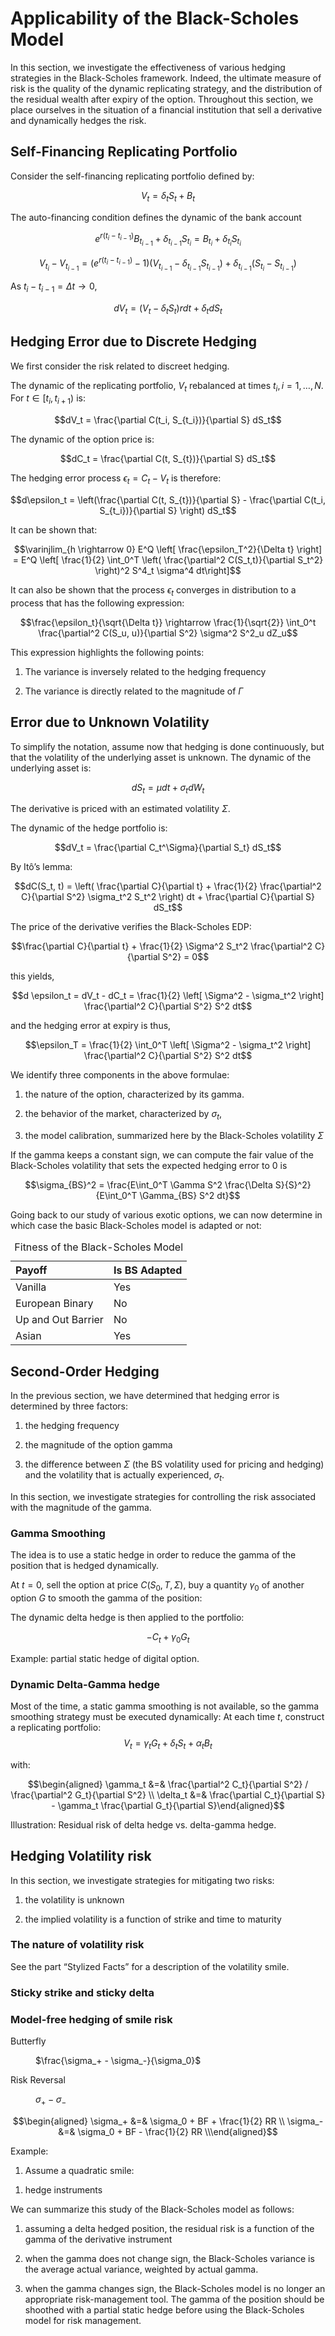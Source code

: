 # Applicability of the Black-Scholes Model

In this section, we investigate the effectiveness of various hedging
strategies in the Black-Scholes framework. Indeed, the ultimate measure
of risk is the quality of the dynamic replicating strategy, and the
distribution of the residual wealth after expiry of the option.
Throughout this section, we place ourselves in the situation of a
financial institution that sell a derivative and dynamically hedges the
risk.

Self-Financing Replicating Portfolio
------------------------------------

Consider the self-financing replicating portfolio defined by:

$$V_t = \delta_t S_t + B_t$$

The auto-financing condition defines the dynamic of the bank account

$$e^{r(t_i - t_{i-1})} B_{t_{i-1}} + \delta_{t_{i-1}} S_{t_i} =
B_{t_i} + \delta_{t_i} S_{t_i}$$

$$V_{t_i} - V_{t_{i-1}} =
 (e^{r(t_i - t_{i-1})} -1) (V_{t_{i-1}} - \delta_{t_{i-1}} S_{t_{i-1}}) +
\delta_{t_{i-1}} (S_{t_i} - S_{t_{i-1}})$$

As $t_i-t_{i-1} = \Delta t \rightarrow 0$,

$$dV_t = (V_t - \delta_t S_t) r dt + \delta_t dS_t$$

Hedging Error due to Discrete Hedging
-------------------------------------

We first consider the risk related to discreet hedging.

The dynamic of the replicating portfolio, $V_t$ rebalanced at times
$t_i, i= 1, \ldots, N$. For $t \in [t_i, t_{i+1})$ is:

$$dV_t = \frac{\partial C(t_i, S_{t_i})}{\partial S} dS_t$$

The dynamic of the option price is:

$$dC_t = \frac{\partial C(t, S_{t})}{\partial S} dS_t$$

The hedging error process $\epsilon_t = C_t - V_t$ is therefore:

$$d\epsilon_t = \left(\frac{\partial C(t, S_{t})}{\partial S} - \frac{\partial C(t_i, S_{t_i})}{\partial S} \right) dS_t$$

It can be shown that:

$$\varinjlim_{h \rightarrow 0} E^Q \left[ \frac{\epsilon_T^2}{\Delta t} \right] = E^Q \left[ \frac{1}{2} \int_0^T \left( \frac{\partial^2 C(S_t,t)}{\partial S_t^2} \right)^2 S^4_t \sigma^4 dt\right]$$

It can also be shown that the process $\epsilon_t$ converges in
distribution to a process that has the following expression:

$$\frac{\epsilon_t}{\sqrt{\Delta t}} \rightarrow \frac{1}{\sqrt{2}} \int_0^t \frac{\partial^2 C(S_u, u)}{\partial S^2} \sigma^2 S^2_u dZ_u$$

This expression highlights the following points:

1.  The variance is inversely related to the hedging frequency

2.  The variance is directly related to the magnitude of $\Gamma$

Error due to Unknown Volatility
-------------------------------

To simplify the notation, assume now that hedging is done continuously,
but that the volatility of the underlying asset is unknown. The dynamic
of the underlying asset is:

$$dS_t = \mu dt + \sigma_t dW_t$$

The derivative is priced with an estimated volatility $\Sigma$.

The dynamic of the hedge portfolio is:

$$dV_t = \frac{\partial C_t^\Sigma}{\partial S_t} dS_t$$

By Itô’s lemma:

$$dC(S_t, t) = \left( \frac{\partial C}{\partial t} + \frac{1}{2} \frac{\partial^2 C}{\partial S^2} \sigma_t^2 S_t^2 \right) dt + \frac{\partial C}{\partial S} dS_t$$

The price of the derivative verifies the Black-Scholes EDP:

$$\frac{\partial C}{\partial t} + \frac{1}{2} \Sigma^2 S_t^2 \frac{\partial^2 C}{\partial S^2} = 0$$

this yields,

$$d \epsilon_t = dV_t - dC_t = \frac{1}{2} \left[ \Sigma^2 - \sigma_t^2 \right] \frac{\partial^2 C}{\partial S^2} S^2 dt$$

and the hedging error at expiry is thus,

$$\epsilon_T = \frac{1}{2} \int_0^T \left[ \Sigma^2 - \sigma_t^2 \right] \frac{\partial^2 C}{\partial S^2} S^2 dt$$

We identify three components in the above formulae:

1.  the nature of the option, characterized by its gamma.

2.  the behavior of the market, characterized by $\sigma_t$,

3.  the model calibration, summarized here by the Black-Scholes
    volatility $\Sigma$

If the gamma keeps a constant sign, we can compute the fair value of the
Black-Scholes volatility that sets the expected hedging error to 0 is

$$\sigma_{BS}^2 = \frac{E\int_0^T \Gamma S^2 \frac{\Delta S}{S}^2}{E\int_0^T \Gamma_{BS} S^2 dt}$$

Going back to our study of various exotic options, we can now determine
in which case the basic Black-Scholes model is adapted or not:

  Payoff               Is BS Adapted
  -------------------- ---------------
  Vanilla              Yes
  European Binary      No
  Up and Out Barrier   No
  Asian                Yes

  : Fitness of the Black-Scholes Model

Second-Order Hedging
--------------------

In the previous section, we have determined that hedging error is
determined by three factors:

1.  the hedging frequency

2.  the magnitude of the option gamma

3.  the difference between $\Sigma$ (the BS volatility used for pricing
    and hedging) and the volatility that is actually experienced,
    $\sigma_t$.

In this section, we investigate strategies for controlling the risk
associated with the magnitude of the gamma.

### Gamma Smoothing

The idea is to use a static hedge in order to reduce the gamma of the
position that is hedged dynamically.

At $t=0$, sell the option at price $C(S_0, T, \Sigma)$, buy a quantity
$\gamma_0$ of another option $G$ to smooth the gamma of the position:

The dynamic delta hedge is then applied to the portfolio:

$$-C_t + \gamma_0 G_t$$

Example: partial static hedge of digital option.

### Dynamic Delta-Gamma hedge

Most of the time, a static gamma smoothing is not available, so the
gamma smoothing strategy must be executed dynamically: At each time $t$,
construct a replicating portfolio:
$$V_t = \gamma_t G_t + \delta_t S_t + \alpha_t B_t$$

with:

$$\begin{aligned}
\gamma_t &=& \frac{\partial^2 C_t}{\partial S^2} / \frac{\partial^2 G_t}{\partial S^2} \\
\delta_t &=& \frac{\partial C_t}{\partial S} - \gamma_t \frac{\partial G_t}{\partial S}\end{aligned}$$

Illustration: Residual risk of delta hedge vs. delta-gamma hedge.

Hedging Volatility risk
-----------------------

In this section, we investigate strategies for mitigating two risks:

1.  the volatility is unknown

2.  the implied volatility is a function of strike and time to maturity

### The nature of volatility risk

See the part “Stylized Facts” for a description of the volatility smile.

### Sticky strike and sticky delta

### Model-free hedging of smile risk

Butterfly

:   $\frac{\sigma_+ - \sigma_-}{\sigma_0}$

Risk Reversal

:   $\sigma_+ - \sigma_-$

$$\begin{aligned}
    \sigma_+ &=& \sigma_0 + BF + \frac{1}{2} RR \\
    \sigma_- &=& \sigma_0 + BF - \frac{1}{2} RR \\\end{aligned}$$

Example:

1.  Assume a quadratic smile:

<!-- -->

1.  hedge instruments

We can summarize this study of the Black-Scholes model as follows:

1.  assuming a delta hedged position, the residual risk is a function of
    the gamma of the derivative instrument

2.  when the gamma does not change sign, the Black-Scholes variance is
    the average actual variance, weighted by actual gamma.

3.  when the gamma changes sign, the Black-Scholes model is no longer an
    appropriate risk-management tool. The gamma of the position should
    be shoothed with a partial static hedge before using the
    Black-Scholes model for risk management.


